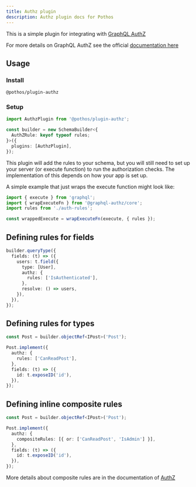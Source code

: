 ```yaml
---
title: Authz plugin
description: Authz plugin docs for Pothos
---
```


This is a simple plugin for integrating with
[GraphQL AuthZ](https://github.com/AstrumU/graphql-authz)

For more details on GraphQL AuthZ see the official
[documentation here](https://github.com/AstrumU/graphql-authz)

## Usage

### Install

```package-install
@pothos/plugin-authz
```

### Setup

```typescript
import AuthzPlugin from '@pothos/plugin-authz';

const builder = new SchemaBuilder<{
  AuthZRule: keyof typeof rules;
}>({
  plugins: [AuthzPlugin],
});
```

This plugin will add the rules to your schema, but you will still need to set up your server (or
execute function) to run the authorization checks. The implementation of this depends on how your
app is set up.

A simple example that just wraps the execute function might look like:

```typescript
import { execute } from 'graphql';
import { wrapExecuteFn } from '@graphql-authz/core';
import rules from './auth-rules';

const wrappedExecute = wrapExecuteFn(execute, { rules });
```

## Defining rules for fields

```typescript
builder.queryType({
  fields: (t) => ({
    users: t.field({
      type: [User],
      authz: {
        rules: ['IsAuthenticated'],
      },
      resolve: () => users,
    }),
  }),
});
```

## Defining rules for types

```typescript
const Post = builder.objectRef<IPost>('Post');

Post.implement({
  authz: {
    rules: ['CanReadPost'],
  },
  fields: (t) => ({
    id: t.exposeID('id'),
  }),
});
```

## Defining inline composite rules

```typescript
const Post = builder.objectRef<IPost>('Post');

Post.implement({
  authz: {
    compositeRules: [{ or: ['CanReadPost', 'IsAdmin'] }],
  },
  fields: (t) => ({
    id: t.exposeID('id'),
  }),
});
```

More details about composite rules are in the documentation of
[AuthZ](https://github.com/AstrumU/graphql-authz#inline-composition-rules)
